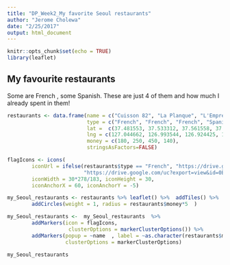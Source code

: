 ```yaml
---
title: "DP_Week2_My favorite Seoul restaurants"
author: "Jerome Cholewa"
date: "2/25/2017"
output: html_document
---
```


```r
knitr::opts_chunk$set(echo = TRUE)
library(leaflet)
```

## My favourite restaurants

Some are French , some Spanish. These are just 4 of them and how much I already spent in them!

```r

restaurants <- data.frame(name = c("Cuisson 82", "La Planque", "L'Empreinte", "Spain Club"),
                          type = c("French", "French", "French", "Spanish"),
                          lat =  c(37.481553, 37.533312, 37.561558, 37.521861),
                          lng = c(127.044662, 126.993544, 126.924425, 127.021888),
                          money = c(180, 250, 450, 140),
                          stringsAsFactors=FALSE)

flagIcons <- icons(
        iconUrl = ifelse(restaurants$type == "French", "https://drive.google.com/uc?export=view&id=0B7M7SSx2pXP-NXdlVUlETWMtRUk",
                         "https://drive.google.com/uc?export=view&id=0B7M7SSx2pXP-VmR4YzRCZFNKdUU"),
        iconWidth = 30*278/183, iconHeight = 30,
        iconAnchorX = 60, iconAnchorY = -5)

my_Seoul_restaurants <- restaurants %>% leaflet() %>%  addTiles() %>%
        addCircles(weight = 1, radius = restaurants$money*5  ) 

my_Seoul_restaurants <-  my_Seoul_restaurants  %>%
        addMarkers(icon = flagIcons,
                    clusterOptions = markerClusterOptions()) %>%
        addMarkers(popup = ~name  , label = ~as.character(restaurants$money),
                   clusterOptions = markerClusterOptions)

my_Seoul_restaurants
```

